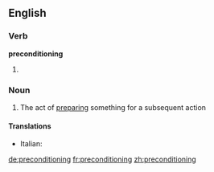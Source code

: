 ==English==

===Verb===
'''preconditioning'''

# {{present participle of|precondition}}

===Noun===
{{en-noun|-}}

# The act of [[prepare|preparing]] something for a subsequent action

====Translations====
{{trans-top}}
* Italian: {{t-|it|precondizionamento|m}}
{{trans-mid}}
{{trans-bottom}}

[[de:preconditioning]]
[[fr:preconditioning]]
[[zh:preconditioning]]